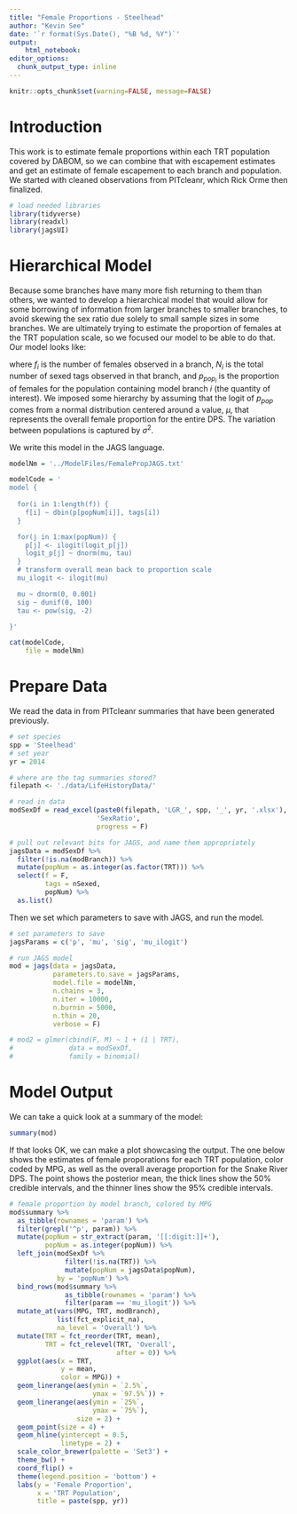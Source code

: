 ```yaml
---
title: "Female Proportions - Steelhead"
author: "Kevin See"
date: '`r format(Sys.Date(), "%B %d, %Y")`'
output:
    html_notebook:
editor_options: 
  chunk_output_type: inline
---
```


```r
knitr::opts_chunk$set(warning=FALSE, message=FALSE)
```

# Introduction

This work is to estimate female proportions within each TRT population covered by DABOM, so we can combine that with escapement estimates and get an estimate of female escapement to each branch and population. We started with cleaned observations from PITcleanr, which Rick Orme then finalized.

```r
# load needed libraries
library(tidyverse)
library(readxl)
library(jagsUI)
```

# Hierarchical Model

Because some branches have many more fish returning to them than others, we wanted to develop a hierarchical model that would allow for some borrowing of information from larger branches to smaller branches, to avoid skewing the sex ratio due solely to small sample sizes in some branches. We are ultimately trying to estimate the proportion of females at the TRT population scale, so we focused our model to be able to do that. Our model looks like:

\begin{aligned}

f_i &\sim Bin(p_{pop_i}, N_i) \\
\text{logit}(p_{pop}) &\sim N(\mu, \sigma^2) \\

\end{aligned}

where $f_i$ is the number of females observed in a branch, $N_i$ is the total number of sexed tags observed in that branch, and $p_{pop_i}$ is the proportion of females for the population containing model branch $i$ (the quantity of interest). We imposed some hierarchy by assuming that the logit of $p_{pop}$ comes from a normal distribution centered around a value, $\mu$, that represents the overall female proportion for the entire DPS. The variation between populations is captured by $\sigma^2$. 

We write this model in the JAGS language.

```r
modelNm = '../ModelFiles/FemalePropJAGS.txt'

modelCode = '
model {
  
  for(i in 1:length(f)) {
    f[i] ~ dbin(p[popNum[i]], tags[i])
  }

  for(j in 1:max(popNum)) {
    p[j] <- ilogit(logit_p[j])
    logit_p[j] ~ dnorm(mu, tau)
  }
  # transform overall mean back to proportion scale
  mu_ilogit <- ilogit(mu)

  mu ~ dnorm(0, 0.001)
  sig ~ dunif(0, 100)
  tau <- pow(sig, -2)

}'

cat(modelCode,
    file = modelNm)
```

# Prepare Data

We read the data in from PITcleanr summaries that have been generated previously.

```r
# set species
spp = 'Steelhead'
# set year
yr = 2014

# where are the tag summaries stored?
filepath <- './data/LifeHistoryData/'

# read in data
modSexDf = read_excel(paste0(filepath, 'LGR_', spp, '_', yr, '.xlsx'),
                      'SexRatio',
                      progress = F)

# pull out relevant bits for JAGS, and name them appropriately
jagsData = modSexDf %>%
  filter(!is.na(modBranch)) %>%
  mutate(popNum = as.integer(as.factor(TRT))) %>%
  select(f = F,
         tags = nSexed,
         popNum) %>%
  as.list()

```

Then we set which parameters to save with JAGS, and run the model.

```r
# set parameters to save
jagsParams = c('p', 'mu', 'sig', 'mu_ilogit')

# run JAGS model
mod = jags(data = jagsData,
           parameters.to.save = jagsParams,
           model.file = modelNm,
           n.chains = 3,
           n.iter = 10000,
           n.burnin = 5000,
           n.thin = 20,
           verbose = F)

# mod2 = glmer(cbind(F, M) ~ 1 + (1 | TRT),
#              data = modSexDf,
#              family = binomial)

```

# Model Output

We can take a quick look at a summary of the model:

```r
summary(mod)
```

If that looks OK, we can make a plot showcasing the output. The one below shows the estimates of female proporations for each TRT population, color coded by MPG, as well as the overall average proportion for the Snake River DPS. The point shows the posterior mean, the thick lines show the 50% credible intervals, and the thinner lines show the 95% credible intervals. 

```r
# female proportion by model branch, colored by MPG
mod$summary %>%
  as_tibble(rownames = 'param') %>%
  filter(grepl('^p', param)) %>%
  mutate(popNum = str_extract(param, '[[:digit:]]+'),
         popNum = as.integer(popNum)) %>%
  left_join(modSexDf %>%
              filter(!is.na(TRT)) %>%
              mutate(popNum = jagsData$popNum),
            by = 'popNum') %>%
  bind_rows(mod$summary %>%
              as_tibble(rownames = 'param') %>%
              filter(param == 'mu_ilogit')) %>%
  mutate_at(vars(MPG, TRT, modBranch),
            list(fct_explicit_na),
            na_level = 'Overall') %>%
  mutate(TRT = fct_reorder(TRT, mean),
         TRT = fct_relevel(TRT, 'Overall',
                           after = 0)) %>%
  ggplot(aes(x = TRT,
             y = mean,
             color = MPG)) +
  geom_linerange(aes(ymin = `2.5%`,
                     ymax = `97.5%`)) +
  geom_linerange(aes(ymin = `25%`,
                     ymax = `75%`),
                 size = 2) +
  geom_point(size = 4) +
  geom_hline(yintercept = 0.5,
             linetype = 2) +
  scale_color_brewer(palette = 'Set3') +
  theme_bw() +
  coord_flip() +
  theme(legend.position = 'bottom') +
  labs(y = 'Female Proportion',
       x = 'TRT Population',
       title = paste(spp, yr))
```
